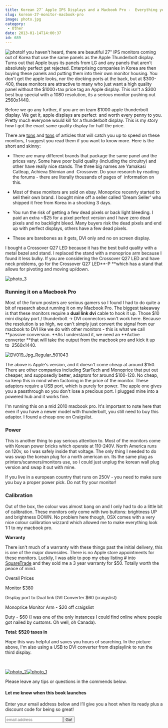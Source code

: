 ---
title: Korean 27″ Apple IPS Displays and a Macbook Pro -  Everything you need to know
slug: korean-27-monitor-macbook-pro
image: photo.jpg
category:
 - Other
date: 2013-01-14T14:00:37
id: 689
---

![photo](photo-650x487.jpg)If you haven't heard, there are beautiful 27" IPS monitors coming out of Korea that use the same panels as the Apple Thunderbolt display. Turns out that Apple buys its panels from LG and any panels that aren't absolutely perfect get rejected. Enterprising companies in Korea are then buying these panels and putting them into their own monitor housing. You don't get the apple looks, nor the docking ports at the back, but at $300-400, these monitors are attractive to many who just want a high quality panel without the $1000+tax price tag an Apple display. This isn't a $300 best buy special with a 1080 resolution, its a serious monitor pushing out 2560x1440.

Before we go any further, if you are on team $1000 apple thunderbolt display. We get it, apple displays are perfect  and worth every penny to you. Pretty much everyone would kill for a thunderbolt display. This is my story how I got the exact same quality display for half the price.
    
There are [tons](http://techreport.com/review/23291/those-27-inch-ips-displays-from-korea-are-for-real) and [tons](http://www.codinghorror.com/blog/2012/07/the-ips-lcd-revolution.html) of articles that will catch you up to speed on these monitors, I suggest you read them if you want to know more. Here is the short and skinny:

  * There are many different brands that package the same panel and the prices vary. Some have poor build quality (including the circuitry) and other have really nice stands. The three big names are Yamakasi Catleap, Achieva Shimian and  Crossover. Do your research by reading the forums - there are literally thousands of pages of  information on this.

  * Most of these monitors are sold on ebay. Monoprice recenrly started to sell their own brand. I bought mine off a seller called 'Dream Seller' who shipped it free from Korea in a shocking 3 days.

  * You run the risk of getting a few dead pixels or back light bleeding. I paid an extra ~$25 for a pixel perfect version and I have zero dead pixels and no backlight bleed. Many buyers risk the dead pixels and end up with perfect displays, others have a few dead pixels.

  * These are barebones as it gets, DVI only and no on screen display.


I bought a Crossover Q27 LED because it has the best build quality with a metal bezel and stand. I replaced the stand with a monoprice arm because I found it less bulky. If you are considering the Crossover Q27 LED and have neck problems, go for the Crossover Q27 LED**-P **which has a stand that allows for pivoting and moving up/down.

![photo_3](photo_3-650x487.jpg)

### Running it on a Macbook Pro
Most of the forum posters are serious gamers so I found I had to do quite a bit of research about running it on my Macbook Pro. The biggest takeaway is that these monitors require a **dual link dvi** cable to hook it up. Those $10 mini display port / thunderbolt → DVI connectors won't work here. Because the resolution is so high, we can't simply just convert the signal from our macbook to DVI like we do with other monitors - this is what we call **passive conversion. **As I understand it, we need an **Active converter **that will take the output from the macbook pro and kick it up to  2560x1440.

![DV019_Jpg_Regular_501043](DV019_Jpg_Regular_501043.jpg)

The above is Apple's version, and it doesn't come cheap at around $150. There are other companies including StarTech and Monoprice that put out cheaper, and supposedly better, adaptors for around $100-120. No cheap, so keep this in mind when factoring in the price of the monitor. These adaptors require a USB port, which is purely for power. The apple one gives you a passthrough so you don't lose a precious port. I plugged mine into a powered hub and it works fine.

I'm running this on a mid 2010 macbook pro. It's important to note here that even if you have a newer model with thunderbolt, you still need to buy this adaptor. I found a cheap one on Craigslist.
### Power
This is another thing to pay serious attention to. Most of the monitors come with Korean power bricks which operate at 110-240V. North America runs on 120v, so I was safely inside that voltage. The only thing I needed to do was swap the korean plug for a north american on. Its the same plug as printers/scanners/monitors use, so I could just unplug the korean wall plug version and swap it out with mine.

If you live in a european country that runs on 250V - you need to make sure you buy a proper power pick. Do not fry your monitor!
### Calibration
Out of the box, the colour was almost bang on and I only had to do a little bit of calibration. These monitors only come with two buttons: brightness UP and brightness DOWN. No problem here though, OSX comes with a very nice colour calibration wizzard which allowed me to make everything look 1:1 to my macbook pro.

**Warranty**

There isn't much of a warranty with these things past the initial delivery, this is one of the major downsides. There is no Apple store appointments for these monitors. Luckily, I was able to pop my ebay listing # into [SquareTrade](http://www.squaretrade.com/) and they sold me a 3 year warranty for $50\. Totally worth the peace of mind.

Overall Prices

Monitor $380

Display port to Dual link DVI Converter $60 (craigslist)

Monoprice Monitor Arm - $20 off craigslist

Duty - $60 (I was one of the only instances I could find online where poeple got nailed by customs. Oh well, oh Canada).

**Total: $520 taxes in**

Hope this was helpful and saves you hours of searching. In the picture above, I'm also using a USB to DVI converter from displaylink to run the third display.

 

[![photo_2](photo_2-e1358189928992-650x866.jpg)](https://wesbos.com/wp-content/uploads/2013/01/photo_2-e1358189928992.jpg)[![photo_1](photo_1-300x225.jpg)](https://wesbos.com/wp-content/uploads/2013/01/photo_1.jpg)  

Please leave any tips or questions in the commends below.



<div id="mc_embed_signup2"><form class="validate" id="mc-embedded-subscribe-form" action="http://wesbos.us1.list-manage.com/subscribe/post?u=b18fd2807ed1a9249c7ea8961&id=20fbc2c1a5" method="post" name="mc-embedded-subscribe-form" novalidate="" target="_blank">

<h4>Let me know when this book launches</h4>
Enter your email address below and I’ll give you a hoot when its ready plus a discount code for being so great!

<input class="email" id="mce-EMAIL" type="email" name="EMAIL" placeholder="email address" required="" value="" /><input class="button" id="mc-embedded-subscribe" type="submit" name="subscribe" value="Go!" />

</form></div>

